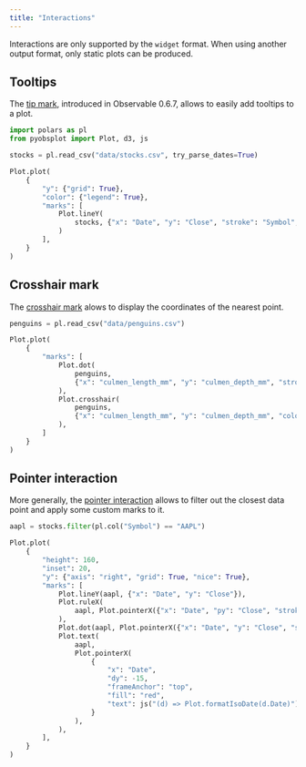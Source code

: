 ```yaml
---
title: "Interactions"
---
```


::::{.callout-warning}
Interactions are only supported by the `widget` format. When using another output format, only static plots can be produced.
::::

## Tooltips

The [tip mark](https://observablehq.com/plot/marks/tip), introduced in Observable 0.6.7, allows to easily add tooltips to a plot.

```python
import polars as pl
from pyobsplot import Plot, d3, js

stocks = pl.read_csv("data/stocks.csv", try_parse_dates=True)

Plot.plot(
    {
        "y": {"grid": True},
        "color": {"legend": True},
        "marks": [
            Plot.lineY(
                stocks, {"x": "Date", "y": "Close", "stroke": "Symbol", "tip": True}
            )
        ],
    }
)

```


## Crosshair mark

The [crosshair mark](https://observablehq.com/plot/interactions/crosshair)  alows to display the coordinates of the nearest point.

```python
penguins = pl.read_csv("data/penguins.csv")

Plot.plot(
    {
        "marks": [
            Plot.dot(
                penguins,
                {"x": "culmen_length_mm", "y": "culmen_depth_mm", "stroke": "island"},
            ),
            Plot.crosshair(
                penguins,
                {"x": "culmen_length_mm", "y": "culmen_depth_mm", "color": "island"},
            ),
        ]
    }
)

```

## Pointer interaction

More generally, the [pointer interaction](https://observablehq.com/plot/interactions/pointer) allows to filter out the closest data point and apply some custom marks to it.

```python
aapl = stocks.filter(pl.col("Symbol") == "AAPL")

Plot.plot(
    {
        "height": 160,
        "inset": 20,
        "y": {"axis": "right", "grid": True, "nice": True},
        "marks": [
            Plot.lineY(aapl, {"x": "Date", "y": "Close"}),
            Plot.ruleX(
                aapl, Plot.pointerX({"x": "Date", "py": "Close", "stroke": "red"})
            ),
            Plot.dot(aapl, Plot.pointerX({"x": "Date", "y": "Close", "stroke": "red"})),
            Plot.text(
                aapl,
                Plot.pointerX(
                    {
                        "x": "Date",
                        "dy": -15,
                        "frameAnchor": "top",
                        "fill": "red",
                        "text": js("(d) => Plot.formatIsoDate(d.Date)"),
                    }
                ),
            ),
        ],
    }
)
```